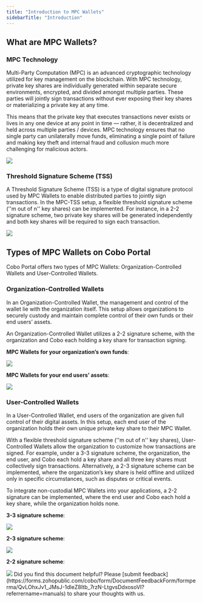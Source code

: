 ```yaml
---
title: "Introduction to MPC Wallets"
sidebarTitle: "Introduction"
---
```


## What are MPC Wallets?

### MPC Technology

Multi-Party Computation (MPC) is an advanced cryptographic technology utilized for key management on the blockchain. With MPC technology, private key shares are individually generated within separate secure environments, encrypted, and divided amongst multiple parties. These parties will jointly sign transactions without ever exposing their key shares or materializing a private key at any time.

This means that the private key that executes transactions never exists or lives in any one device at any point in time — rather, it is decentralized and held across multiple parties / devices. MPC technology ensures that no single party can unilaterally move funds, eliminating a single point of failure and making key theft and internal fraud and collusion much more challenging for malicious actors.

<img src="/en/images/mpc-wallet/MPC technology_EN.svg"/>

### Threshold Signature Scheme (TSS)

A Threshold Signature Scheme (TSS) is a type of digital signature protocol used by MPC Wallets to enable distributed parties to jointly sign transactions. In the MPC-TSS setup, a flexible threshold signature scheme (''m out of n'' key shares) can be implemented. For instance, in a 2-2 signature scheme, two private key shares will be generated independently and both key shares will be required to sign each transaction.

<img src="/en/images/mpc-wallet/TSS.svg"/>

## Types of MPC Wallets on Cobo Portal

Cobo Portal offers two types of MPC Wallets: Organization-Controlled Wallets and User-Controlled Wallets.

### Organization-Controlled Wallets

In an Organization-Controlled Wallet, the management and control of the wallet lie with the organization itself. This setup allows organizations to securely custody and maintain complete control of their own funds or their end users’ assets.

An Organization-Controlled Wallet utilizes a 2-2 signature scheme, with the organization and Cobo each holding a key share for transaction signing.

**MPC Wallets for your organization’s own funds**:

<img src="/en/images/mpc-wallet/MPC wallet for your organization’s own funds.svg"/>

**MPC Wallets for your end users’ assets**:

<img src="/en/images/mpc-wallet/MPC wallet for your end users’ assets.svg"/>

### User-Controlled Wallets

In a User-Controlled Wallet, end users of the organization are given full control of their digital assets. In this setup, each end user of the organization holds their own unique private key share to their MPC Wallet.

With a flexible threshold signature scheme (''m out of n'' key shares), User-Controlled Wallets allow the organization to customize how transactions are signed. For example, under a 3-3 signature scheme, the organization, the end user, and Cobo each hold a key share and all three key shares must collectively sign transactions. Alternatively, a 2-3 signature scheme can be implemented, where the organization’s key share is held offline and utilized only in specific circumstances, such as disputes or critical events.

To integrate non-custodial MPC Wallets into your applications, a 2-2 signature can be implemented, where the end user and Cobo each hold a key share, while the organization holds none.

**3-3 signature scheme**:

<img src="/en/images/mpc-wallet/3-3 signature scheme.svg"/>

**2-3 signature scheme**:

<img src="/en/images/mpc-wallet/2-3 signature scheme.svg"/>

**2-2 signature scheme**:

<img src="/en/images/mpc-wallet/2-2 scheme.png"/>
<Tip>Did you find this document helpful? Please [submit feedback](https://forms.zohopublic.com/cobo/form/DocumentFeedbackForm/formperma/QvLOhxJv1_JMsJ-1dleZ8Itb_7rzN-LtgvsDdxosoVI?referrername=manuals) to share your thoughts with us.</Tip>